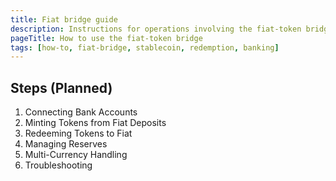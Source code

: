 ```yaml
---
title: Fiat bridge guide
description: Instructions for operations involving the fiat-token bridge
pageTitle: How to use the fiat-token bridge
tags: [how-to, fiat-bridge, stablecoin, redemption, banking]
---
```


## Steps (Planned)

1. Connecting Bank Accounts
2. Minting Tokens from Fiat Deposits
3. Redeeming Tokens to Fiat
4. Managing Reserves
5. Multi-Currency Handling
6. Troubleshooting
